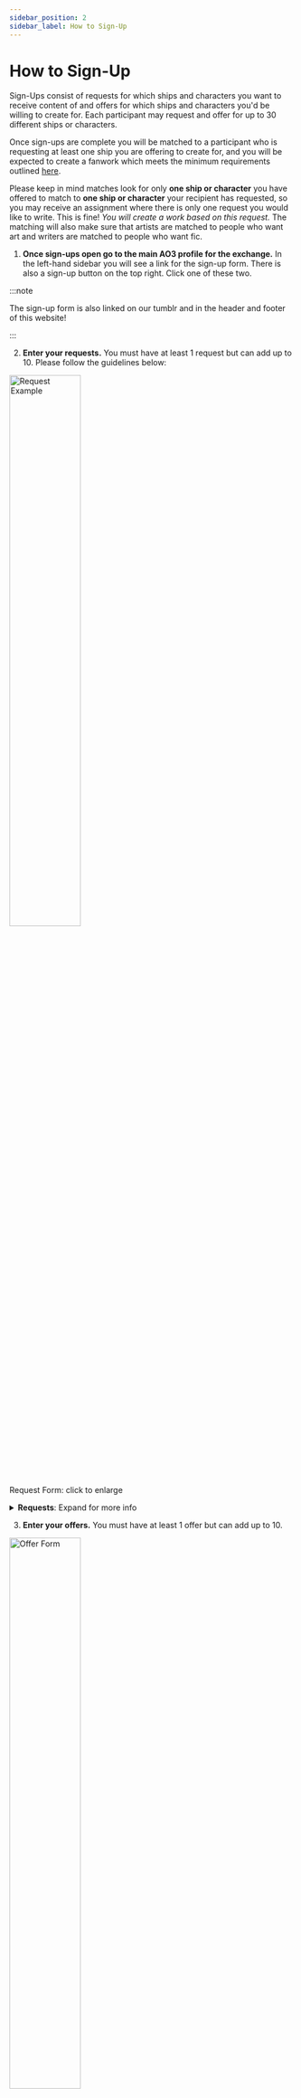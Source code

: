```yaml
---
sidebar_position: 2
sidebar_label: How to Sign-Up
---
```


# How to Sign-Up

Sign-Ups consist of requests for which ships and characters you want to receive
content of and offers for which ships and characters you'd be willing to create
for. Each participant may request and offer for up to 30 different ships or
characters.

Once sign-ups are complete you will be matched to a participant who is
requesting at least one ship you are offering to create for, and you will be
expected to create a fanwork which meets the minimum requirements outlined
[here](/docs/intro#the-basics).

Please keep in mind matches look for only **one ship or character** you have
offered to match to **one ship or character** your recipient has requested, so
you may receive an assignment where there is only one request you would like to
write. This is fine! _You will create a work based on this request._ The
matching will also make sure that artists are matched to people who want art and
writers are matched to people who want fic.

1. **Once sign-ups open go to the main AO3 profile for the exchange.** In the
   left-hand sidebar you will see a link for the sign-up form. There is also a
   sign-up button on the top right. Click one of these two.

:::note

The sign-up form is also linked on our tumblr and in the header and footer of
this website!

:::

2. **Enter your requests.** You must have at least 1 request but can add up
   to 10. Please follow the guidelines below:

<img
  src="/img/tutorial/request.png"
  width="50%"
  className="center"
  alt="Request Example"
/>

<p class="label">Request Form: click to enlarge</p>

<details>
  <summary><strong>Requests</strong>: Expand for more info</summary>

- **Title** - _Optional_. Use it to name your pairing groups, add an extra note,
  or even add a content warning like "NSFW prompts below".
- **Relationships** - Put at least 1 and up to 3 nominated
  relationships/characters that you would like to receive content for. You must
  have at least 1 relationship per request. These tags should match the tags in
  the tag set/nominations list <u>exactly</u>. This means to request a piece
  with an individual character you should use `CharacterName (Solo)`.
- **Additional Tags** - Choose what type of gifts and treats you would like to
  receive. Select as many as apply, but please be sure not to select
  `No Treats Please` and a `Treats` option on the same request.
  - `Fanart` - you would like to receive a main gift that is fanart.
  - `Fanfic` - you would like to receive a main gift that is fanfic.
  - `No Treats Please` - you do not want to receive a treat for this prompt.
    (please be sure to mark this on every request if you want no extra gifts at
    all!)
  - `Treats - Fanart` - you are open to receiving a fanart treat.
  - `Treats - Fanfic` - you are open to receiving a fanfic treat.
  - `Treats - Other` - you are open to receiving an alternative fanworks treat
    (for example, a fanmix, podfic, etc.)
- **Letter** - _Optional_. Feel free to link to a general or specific exchange
  letter here. Please see [On Exchange Letters](/docs/tutorials/letters) for
  more information on exchange letters.
- **Prompt** - Must be completed even if it simply says "please see letter". You
  can add DNWs, specific prompts, or whatever you'd like here.
- **Add Another Request** Button - _Optional_. Want to request more than 3 ships
  or characters? Click this button to add another request form. You can add up
  to 10 for a total of 30 ships/characters.

</details>

3. **Enter your offers.** You must have at least 1 offer but can add up to 10.

<img
  src="/img/tutorial/offer.png"
  width="50%"
  className="center"
  alt="Offer Form"
/>

<p class="label">Offer Form: click to enlarge</p>

<details>
  <summary><strong>Offers</strong>: Expand for more info</summary>

- **Relationships** - Put at least 1 and up to 3 relationships that you would
  like to create content for. You must have at least 1 relationship per offer.
  - `Any Relationship` - If you are very brave, please click the "Any
    Relationship" button to indicate you're okay with creating content for ANY
    ship or character that was nominated.
- **Additional Tags** - Choose whether you would like to create fanart or fanfic
  (or either).
  - Please do not click any `Treats` related tags on your offers!
- **More Info** - _Optional_. You can add info about people you would like to
  avoid being matched to with 100% confidentiality or request that you not be
  matched with requests that only have smut or fluff or angst, etc, etc. You may
  also include additional pairings in case you didn't have enough room to list
  every pairing you'd be willing to create for. If there are problems matching,
  the Mods will use these pairings to match manually!
- **Add Another Offer** Button - _Optional_. Want to offer more than three
  ships/characters? Click this button to add offer request form. You can add up
  to 10 offers for 30 ships/characters total.

</details>

4. **Click the `Submit` button on the bottom right hand corner and you're
   done!**

:::tip

You can edit your requests and offers up until sign-ups close and the matching
begins, so feel free to adjust and change things until the last minute!

:::

:::warning

Be very careful if you edit your sign-ups. During an exchange last year we
noticed a bug where more "Additional Tags" can be selected on _Requests_ when
someone is editing. For example, Fanart may be added to your request, even
though you have only requested Fanfic. We do not know if this has been
corrected. Please review your requests and offers _very carefully_ after you
edit.

:::

**Thanks for your interest!**
